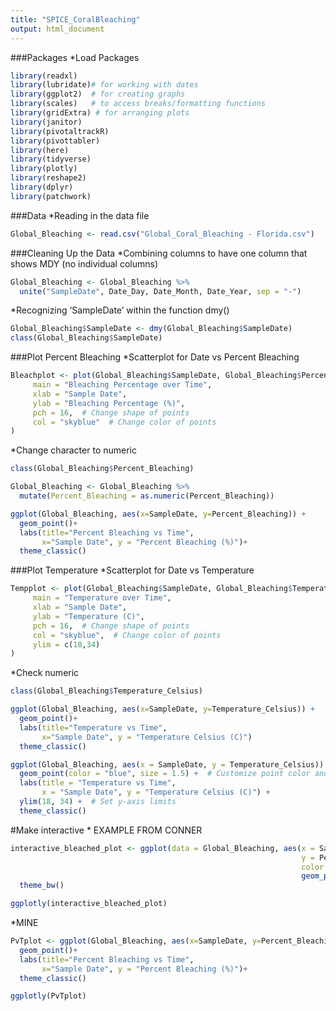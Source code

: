 ```yaml
---
title: "SPICE_CoralBleaching"
output: html_document
---
```


###Packages
*Load  Packages
```r
library(readxl)
library(lubridate)# for working with dates
library(ggplot2)  # for creating graphs
library(scales)   # to access breaks/formatting functions
library(gridExtra) # for arranging plots
library(janitor)
library(pivotaltrackR)
library(pivottabler)
library(here)
library(tidyverse)
library(plotly)
library(reshape2)
library(dplyr)
library(patchwork)
```

###Data
*Reading in the data file
```r
Global_Bleaching <- read.csv("Global_Coral_Bleaching - Florida.csv")
```

###Cleaning Up the Data
*Combining columns to have one column that shows MDY (no individual columns)
```r
Global_Bleaching <- Global_Bleaching %>%
  unite("SampleDate", Date_Day, Date_Month, Date_Year, sep = "-")
```

*Recognizing 'SampleDate' within the function dmy() 
```r
Global_Bleaching$SampleDate <- dmy(Global_Bleaching$SampleDate)
class(Global_Bleaching$SampleDate)
```





###Plot Percent Bleaching 
*Scatterplot for Date vs Percent Bleaching 
```r
Bleachplot <- plot(Global_Bleaching$SampleDate, Global_Bleaching$Percent_Bleaching,
     main = "Bleaching Percentage over Time",
     xlab = "Sample Date",
     ylab = "Bleaching Percentage (%)",
     pch = 16,  # Change shape of points
     col = "skyblue"  # Change color of points
)
```



*Change character to numeric
```r
class(Global_Bleaching$Percent_Bleaching)
```

```r
Global_Bleaching <- Global_Bleaching %>%
  mutate(Percent_Bleaching = as.numeric(Percent_Bleaching))
```

```r
ggplot(Global_Bleaching, aes(x=SampleDate, y=Percent_Bleaching)) + 
  geom_point()+
  labs(title="Percent Bleaching vs Time",
       x="Sample Date", y = "Percent Bleaching (%)")+
  theme_classic()  
```







###Plot Temperature 
*Scatterplot for Date vs Temperature
```r
Tempplot <- plot(Global_Bleaching$SampleDate, Global_Bleaching$Temperature_Celsius,
     main = "Temperature over Time",
     xlab = "Sample Date",
     ylab = "Temperature (C)",
     pch = 16,  # Change shape of points
     col = "skyblue",  # Change color of points
     ylim = c(18,34)
)
```

*Check numeric
```r
class(Global_Bleaching$Temperature_Celsius)
```

```r
ggplot(Global_Bleaching, aes(x=SampleDate, y=Temperature_Celsius)) + 
  geom_point()+
  labs(title="Temperature vs Time",
       x="Sample Date", y = "Temperature Celsius (C)")
  theme_classic()
```
```r
ggplot(Global_Bleaching, aes(x = SampleDate, y = Temperature_Celsius)) + 
  geom_point(color = "blue", size = 1.5) +  # Customize point color and size
  labs(title = "Temperature vs Time",
       x = "Sample Date", y = "Temperature Celsius (C)") +
  ylim(18, 34) +  # Set y-axis limits
  theme_classic()
```







#Make interactive
* EXAMPLE FROM CONNER
```r
interactive_bleached_plot <- ggplot(data = Global_Bleaching, aes(x = SampleDate,
                                                                 y = Percent_Bleaching,
                                                                 color = Temperature_Celsius)) +
                                                                 geom_point() +
  theme_bw()

ggplotly(interactive_bleached_plot) 
```

*MINE
```r
PvTplot <- ggplot(Global_Bleaching, aes(x=SampleDate, y=Percent_Bleaching, color = Temperature_Celsius)) + 
  geom_point()+
  labs(title="Percent Bleaching vs Time",
       x="Sample Date", y = "Percent Bleaching (%)")+
  theme_classic()  

ggplotly(PvTplot) 
```




